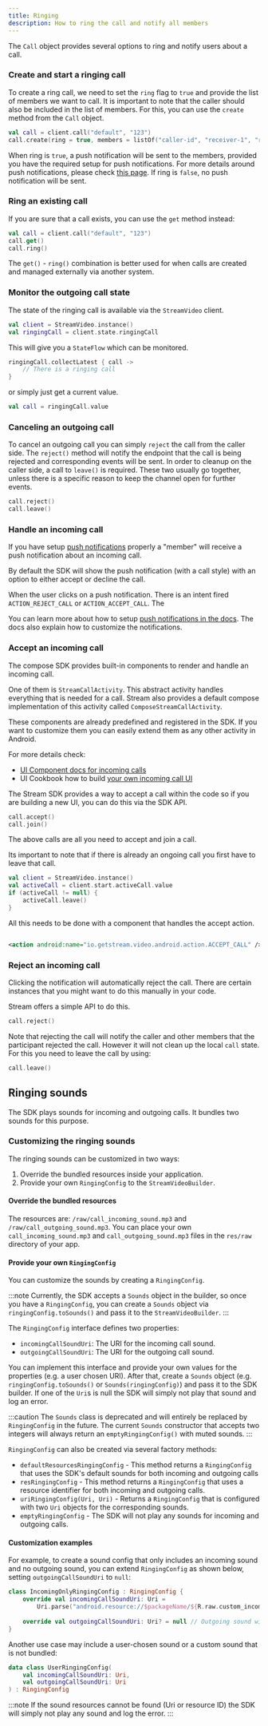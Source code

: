 ```yaml
---
title: Ringing
description: How to ring the call and notify all members
---
```


The `Call` object provides several options to ring and notify users about a call.

### Create and start a ringing call

To create a ring call, we need to set the `ring` flag to `true` and provide the list of members we
want to call. It is important to note that the caller should also be included in the list of
members.
For this, you can use the `create` method from the `Call` object.

```kotlin
val call = client.call("default", "123")
call.create(ring = true, members = listOf("caller-id", "receiver-1", "receiver-2"))
```

When ring is `true`, a push notification will be sent to the members, provided you have the required
setup for push notifications.
For more details around push notifications, please
check [this page](./02-push-notifications/01-overview.mdx).
If ring is `false`, no push notification will be sent.

### Ring an existing call

If you are sure that a call exists, you can use the `get` method instead:

```kotlin
val call = client.call("default", "123")
call.get()
call.ring()
```

The `get()` - `ring()` combination is better used for when calls are created and managed externally
via another system.

### Monitor the outgoing call state

The state of the ringing call is available via the `StreamVideo` client.

```kotlin
val client = StreamVideo.instance()
val ringingCall = client.state.ringingCall
```

This will give you a `StateFlow` which can be monitored.

```kotlin
ringingCall.collectLatest { call ->
    // There is a ringing call
}
```

or simply just get a current value.

```kotlin
val call = ringingCall.value
```

### Canceling an outgoing call

To cancel an outgoing call you can simply `reject` the call from the caller side.
The `reject()` method will notify the endpoint that the call is being rejected and corresponding
events will be sent. In order to cleanup on the caller side, a call to `leave()` is required.
These two usually go together, unless there is a specific reason to keep the channel open for
further
events.

```kotlin
call.reject()
call.leave()
```

### Handle an incoming call

If you have setup [push notifications](./02-push-notifications/01-overview.mdx) properly a "member"
will receive a push notification about an incoming call.

By default the SDK will show the push notification (with a call style) with an option to either
accept or decline the call.

When the user clicks on a push notification. There is an intent fired `ACTION_REJECT_CALL`
or `ACTION_ACCEPT_CALL`.
The

You can learn more about how to
setup [push notifications in the docs](./02-push-notifications/01-overview.mdx).
The docs also explain how to customize the notifications.

### Accept an incoming call

The compose SDK provides built-in components to render and handle an incoming call.

One of them is `StreamCallActivity`. This abstract activity handles everything that is needed for a
call.
Stream also provides a default compose implementation of this activity
called `ComposeStreamCallActivity`.

These components are already predefined and registered in the SDK. If you want to customize them you
can easily extend them as any other activity in Android.

For more details check:

* [UI Component docs for incoming calls](../04-ui-components/04-call/04-ringing-call.mdx)
* UI Cookbook how to
  build [your own incoming call UI](../05-ui-cookbook/05-incoming-and-outgoing-call.mdx)

The Stream SDK provides a way to accept a call within the code so if you are building a new UI, you
can do this via the SDK API.

```kotlin
call.accept()
call.join()
```

The above calls are all you need to accept and join a call.

Its important to note that if there is already an ongoing call you first have to leave that call.

```kotlin
val client = StreamVideo.instance()
val activeCall = client.start.activeCall.value
if (activeCall != null) {
    activeCall.leave()
}
```

All this needs to be done with a component that handles the accept action.

```xml

<action android:name="io.getstream.video.android.action.ACCEPT_CALL" />
```

### Reject an incoming call

Clicking the notification will automatically reject the call.
There are certain instances that you might want to do this manually in your code.

Stream offers a simple API to do this.

```kotlin
call.reject()
```

Note that rejecting the call will notify the caller and other members that the participant rejected
the call. However it will not clean up the local `call` state.
For this you need to leave the call by using:

```kotlin
call.leave()
```

## Ringing sounds

The SDK plays sounds for incoming and outgoing calls. It bundles two sounds for this purpose.

### Customizing the ringing sounds

The ringing sounds can be customized in two ways:
1. Override the bundled resources inside your application.
2. Provide your own `RingingConfig` to the `StreamVideoBuilder`.

#### Override the bundled resources

The resources are: `/raw/call_incoming_sound.mp3` and `/raw/call_outgoing_sound.mp3`.
You can place your own `call_incoming_sound.mp3` and `call_outgoing_sound.mp3` files in the `res/raw` directory of your app.

#### Provide your own `RingingConfig`

You can customize the sounds by creating a `RingingConfig`.

:::note
Currently, the SDK accepts a `Sounds` object in the builder, so once you have a `RingingConfig`, you can
create a `Sounds` object via `ringingConfig.toSounds()` and pass it to the `StreamVideoBuilder`.
:::

The `RingingConfig` interface defines two properties:

- `incomingCallSoundUri`: The URI for the incoming call sound.
- `outgoingCallSoundUri`: The URI for the outgoing call sound.

You can implement this interface and provide your own values for the properties (e.g. a user chosen
URI). After that, create a `Sounds` object (e.g. `ringingConfig.toSounds()` or `Sounds(ringingConfig)`) and pass it to the SDK builder.
If one of the `Uri`s is null the SDK will simply not play that sound and log an error.

:::caution
The `Sounds` class is deprecated and will entirely be replaced by `RingingConfig` in the future.
The current `Sounds` constructor that accepts two integers will always return an `emptyRingingConfig()`
with muted sounds.
:::

`RingingConfig` can also be created via several factory methods:

- `defaultResourcesRingingConfig` - This method returns a `RingingConfig` that uses the SDK's
  default sounds for both incoming and outgoing calls
- `resRingingConfig` - This method returns a `RingingConfig` that uses a resource identifier for both incoming and outgoing calls.
- `uriRingingConfig(Uri, Uri)` - Returns a `RingingConfig` that is configured with two `Uri` objects for the corresponding sounds.
- `emptyRingingConfig` - The SDK will not play any sounds for incoming and outgoing calls.

#### Customization examples

For example, to create a sound config that only includes an incoming sound and no outgoing sound, you can extend `RingingConfig` as shown below, setting `outgoingCallSoundUri` to `null`:

```kotlin
class IncomingOnlyRingingConfig : RingingConfig {
    override val incomingCallSoundUri: Uri =
        Uri.parse("android.resource://$packageName/${R.raw.custom_incoming_sound}")
    
    override val outgoingCallSoundUri: Uri? = null // Outgoing sound will be muted
}
```

Another use case may include a user-chosen sound or a custom sound that is not bundled:

```kotlin
data class UserRingingConfig(
    val incomingCallSoundUri: Uri,
    val outgoingCallSoundUri: Uri
) : RingingConfig
```

:::note
If the sound resources cannot be found (Uri or resource ID) the SDK will simply not play any sound and
log the error.
:::